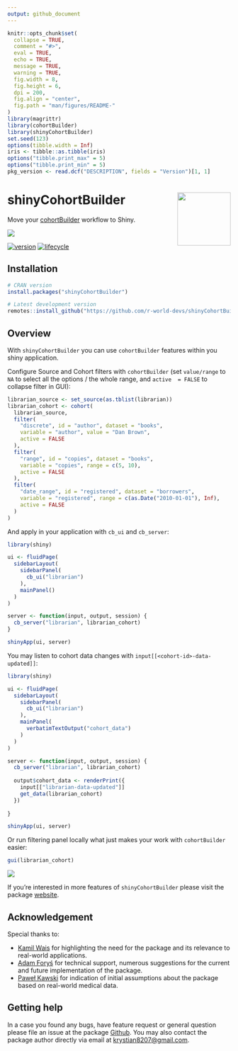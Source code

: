```yaml
---
output: github_document
---
```


```r
knitr::opts_chunk$set(
  collapse = TRUE,
  comment = "#>",
  eval = TRUE,        
  echo = TRUE,
  message = TRUE,
  warning = TRUE,
  fig.width = 8,
  fig.height = 6,
  dpi = 200,
  fig.align = "center",
  fig.path = "man/figures/README-"
)
library(magrittr)
library(cohortBuilder)
library(shinyCohortBuilder)
set.seed(123)
options(tibble.width = Inf)
iris <- tibble::as.tibble(iris)
options("tibble.print_max" = 5)
options("tibble.print_min" = 5)
pkg_version <- read.dcf("DESCRIPTION", fields = "Version")[1, 1]
```

# shinyCohortBuilder <img src="man/figures/logo.png" align="right" width="120" />

Move your [cohortBuilder](https://r-world-devs.github.io/cohortBuilder/) workflow to Shiny.

![](man/figures/doc_01.gif)

[![version](https://img.shields.io/static/v1.svg?label=github.com&message=v.`r I(pkg_version)`&color=ff69b4)](https://github.io/r-world-devs/shinyCohortBuilder/)
[![lifecycle](https://img.shields.io/badge/lifecycle-experimental-orange.svg)](https://lifecycle.r-lib.org/articles/stages.html#experimental)

## Installation

```r
# CRAN version
install.packages("shinyCohortBuilder")

# Latest development version
remotes::install_github("https://github.com/r-world-devs/shinyCohortBuilder")
```

## Overview

With `shinyCohortBuilder` you can use `cohortBuilder` features within you shiny application.

Configure Source and Cohort filters with `cohortBuilder` (set `value/range` to `NA` 
to select all the options / the whole range, and `active  = FALSE` to collapse filter in GUI):

```r
librarian_source <- set_source(as.tblist(librarian))
librarian_cohort <- cohort(
  librarian_source,
  filter(
    "discrete", id = "author", dataset = "books", 
    variable = "author", value = "Dan Brown", 
    active = FALSE
  ),
  filter(
    "range", id = "copies", dataset = "books", 
    variable = "copies", range = c(5, 10), 
    active = FALSE
  ),
  filter(
    "date_range", id = "registered", dataset = "borrowers", 
    variable = "registered", range = c(as.Date("2010-01-01"), Inf),
    active = FALSE
  )
)
```

And apply in your application with `cb_ui` and `cb_server`:

```r
library(shiny)

ui <- fluidPage(
  sidebarLayout(
    sidebarPanel(
      cb_ui("librarian")
    ),
    mainPanel()
  )
)

server <- function(input, output, session) {
  cb_server("librarian", librarian_cohort)
}

shinyApp(ui, server)
```

You may listen to cohort data changes with `input[[<cohort-id>-data-updated]]`:

```r
library(shiny)

ui <- fluidPage(
  sidebarLayout(
    sidebarPanel(
      cb_ui("librarian")
    ),
    mainPanel(
      verbatimTextOutput("cohort_data")
    )
  )
)

server <- function(input, output, session) {
  cb_server("librarian", librarian_cohort)
  
  output$cohort_data <- renderPrint({
    input[["librarian-data-updated"]]
    get_data(librarian_cohort)
  })
  
}

shinyApp(ui, server)
```

Or run filtering panel locally what just makes your work with `cohortBuilder` easier:

```r
gui(librarian_cohort)
```

![](man/figures/01.png)

If you're interested in more features of `shinyCohortBuilder` please visit the package [website](https://r-world-devs.github.io/shinyCohortBuilder/).

## Acknowledgement

Special thanks to:

- [Kamil Wais](mailto:kamil.wais@gmail.com) for highlighting the need for the package and its relevance to real-world applications.
- [Adam Foryś](mailto:adam.forys@gmail.com) for technical support, numerous suggestions for the current and future implementation of the package.
- [Paweł Kawski](mailto:pawel.kawski@gmail.com) for indication of initial assumptions about the package based on real-world medical data.

## Getting help

In a case you found any bugs, have feature request or general question please file an issue at the package [Github](https://github.com/r-world-devs/shinyCohortBuilder/issues).
You may also contact the package author directly via email at [krystian8207@gmail.com](krystian8207@gmail.com).
